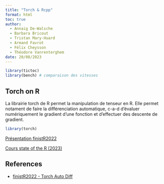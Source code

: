 ```yaml
---
title: "Torch & Rcpp"
format: html
toc: true
author: 
  - Annaig De-Walsche
  - Barbara Bricout
  - Tristan Mary-Huard
  - Armand Favrot
  - Félix Cheysson
  - Théodore Vanrenterghem
date: 20/08/2023
---
```



```r
library(tictoc)
library(bench) # comparaison des vitesses 
```


## Torch on R

La librairie torch de R permet la manipulation de tenseur en R. Elle permet notament de faire la différenciation automatique, c-a-d d'évaluer numériquement le gradient d'une fonction et d'effectuer des descente de gradient.

```r
library(torch)
```

[Présentation finistR2022](https://stateofther.github.io/finistR2022/autodiff.html)

[Cours state of the R (2023)](https://stateofther.netlify.app/post/variational-autoencoder-with-torch/)


## References

-   [finistR2022 - Torch Auto Diff](https://stateofther.github.io/finistR2022/autodiff.html)
